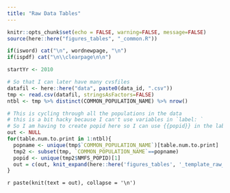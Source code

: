 ```yaml
---
title: "Raw Data Tables"
---
```


<!-- Since the main file (index) had this, I don't need to repeat it. 
     But I do so that I can run this Rmd independently during debugging and development.
     I set all the output to FALSE. -->
     
```r
knitr::opts_chunk$set(echo = FALSE, warning=FALSE, message=FALSE)
source(here::here("figures_tables", "_common.R"))
```

```r
if(isword) cat("\n", wordnewpage, "\n")
if(ispdf) cat("\n\\clearpage\n\n")
```

```r
startYr <- 2010
```

```r
# So that I can later have many cvsfiles
datafil <- here::here("data", paste0(data_id, ".csv"))
tmp <- read.csv(datafil, stringsAsFactors=FALSE)
ntbl <- tmp %>% distinct(COMMON_POPULATION_NAME) %>% nrow()
```

```r
# This is cycling through all the populations in the data
# this is a bit hacky because I can't use variables in `label: `
# So I am having to create popid here so I can use {{popid}} in the label
out <- NULL
for(table.num.to.print in 1:ntbl){
  popname <- unique(tmp$`COMMON_POPULATION_NAME`)[table.num.to.print]
  tmp2 <- subset(tmp, `COMMON_POPULATION_NAME`==popname)
  popid <- unique(tmp2$NMFS_POPID)[1]
  out = c(out, knit_expand(here::here('figures_tables', '_template_raw_table.Rmd')))
}
```
`r paste(knit(text = out), collapse = '\n')`
